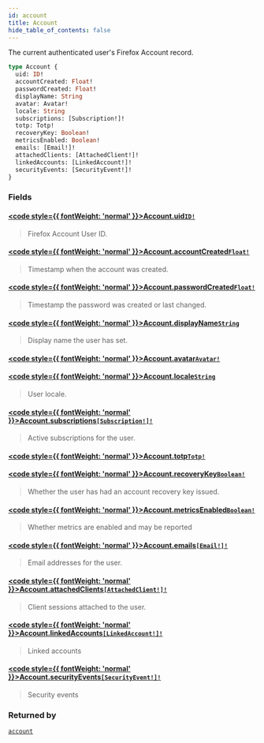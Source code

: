 ```yaml
---
id: account
title: Account
hide_table_of_contents: false
---
```








The current authenticated user's Firefox Account record.

```graphql
type Account {
  uid: ID!
  accountCreated: Float!
  passwordCreated: Float!
  displayName: String
  avatar: Avatar!
  locale: String
  subscriptions: [Subscription!]!
  totp: Totp!
  recoveryKey: Boolean!
  metricsEnabled: Boolean!
  emails: [Email!]!
  attachedClients: [AttachedClient!]!
  linkedAccounts: [LinkedAccount!]!
  securityEvents: [SecurityEvent!]!
}
```


### Fields

#### [<code style={{ fontWeight: 'normal' }}>Account.<b>uid</b></code>](#)<Bullet />[`ID!`](/gql-api/scalars/id) <Badge class="secondary" text="non-null"/> <Badge class="secondary" text="scalar"/>
> Firefox Account User ID.
> 

#### [<code style={{ fontWeight: 'normal' }}>Account.<b>accountCreated</b></code>](#)<Bullet />[`Float!`](/gql-api/scalars/float) <Badge class="secondary" text="non-null"/> <Badge class="secondary" text="scalar"/>
> Timestamp when the account was created.
> 

#### [<code style={{ fontWeight: 'normal' }}>Account.<b>passwordCreated</b></code>](#)<Bullet />[`Float!`](/gql-api/scalars/float) <Badge class="secondary" text="non-null"/> <Badge class="secondary" text="scalar"/>
> Timestamp the password was created or last changed.
> 

#### [<code style={{ fontWeight: 'normal' }}>Account.<b>displayName</b></code>](#)<Bullet />[`String`](/gql-api/scalars/string) <Badge class="secondary" text="scalar"/>
> Display name the user has set.
> 

#### [<code style={{ fontWeight: 'normal' }}>Account.<b>avatar</b></code>](#)<Bullet />[`Avatar!`](/gql-api/objects/avatar) <Badge class="secondary" text="non-null"/> <Badge class="secondary" text="object"/>
> 
> 

#### [<code style={{ fontWeight: 'normal' }}>Account.<b>locale</b></code>](#)<Bullet />[`String`](/gql-api/scalars/string) <Badge class="secondary" text="scalar"/>
> User locale.
> 

#### [<code style={{ fontWeight: 'normal' }}>Account.<b>subscriptions</b></code>](#)<Bullet />[`[Subscription!]!`](/gql-api/objects/subscription) <Badge class="secondary" text="non-null"/> <Badge class="secondary" text="object"/>
> Active subscriptions for the user.
> 

#### [<code style={{ fontWeight: 'normal' }}>Account.<b>totp</b></code>](#)<Bullet />[`Totp!`](/gql-api/objects/totp) <Badge class="secondary" text="non-null"/> <Badge class="secondary" text="object"/>
> 
> 

#### [<code style={{ fontWeight: 'normal' }}>Account.<b>recoveryKey</b></code>](#)<Bullet />[`Boolean!`](/gql-api/scalars/boolean) <Badge class="secondary" text="non-null"/> <Badge class="secondary" text="scalar"/>
> Whether the user has had an account recovery key issued.
> 

#### [<code style={{ fontWeight: 'normal' }}>Account.<b>metricsEnabled</b></code>](#)<Bullet />[`Boolean!`](/gql-api/scalars/boolean) <Badge class="secondary" text="non-null"/> <Badge class="secondary" text="scalar"/>
> Whether metrics are enabled and may be reported
> 

#### [<code style={{ fontWeight: 'normal' }}>Account.<b>emails</b></code>](#)<Bullet />[`[Email!]!`](/gql-api/objects/email) <Badge class="secondary" text="non-null"/> <Badge class="secondary" text="object"/>
> Email addresses for the user.
> 

#### [<code style={{ fontWeight: 'normal' }}>Account.<b>attachedClients</b></code>](#)<Bullet />[`[AttachedClient!]!`](/gql-api/objects/attached-client) <Badge class="secondary" text="non-null"/> <Badge class="secondary" text="object"/>
> Client sessions attached to the user.
> 

#### [<code style={{ fontWeight: 'normal' }}>Account.<b>linkedAccounts</b></code>](#)<Bullet />[`[LinkedAccount!]!`](/gql-api/objects/linked-account) <Badge class="secondary" text="non-null"/> <Badge class="secondary" text="object"/>
> Linked accounts
> 

#### [<code style={{ fontWeight: 'normal' }}>Account.<b>securityEvents</b></code>](#)<Bullet />[`[SecurityEvent!]!`](/gql-api/objects/security-event) <Badge class="secondary" text="non-null"/> <Badge class="secondary" text="object"/>
> Security events
> 



### Returned by

[`account`](/gql-api/queries/account)  <Badge className="secondary" text="query"/>



